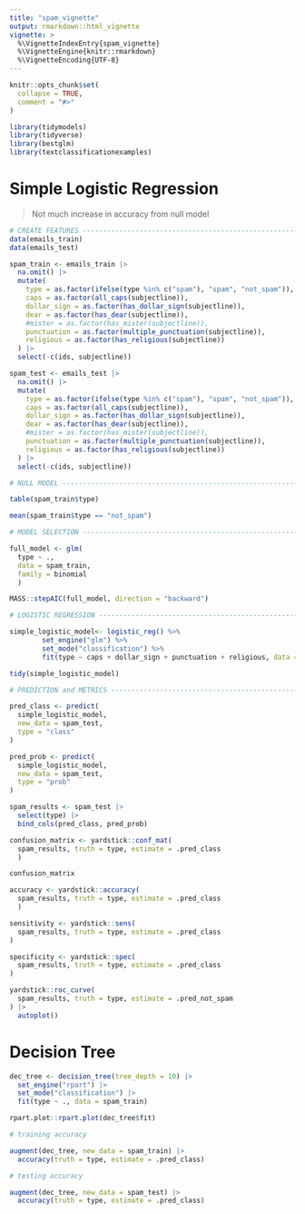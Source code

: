 ```yaml
---
title: "spam_vignette"
output: rmarkdown::html_vignette
vignette: >
  %\VignetteIndexEntry{spam_vignette}
  %\VignetteEngine{knitr::rmarkdown}
  %\VignetteEncoding{UTF-8}
---
```


```r
knitr::opts_chunk$set(
  collapse = TRUE,
  comment = "#>"
)
```

```r
library(tidymodels)
library(tidyverse)
library(bestglm)
library(textclassificationexamples)
```

# Simple Logistic Regression 

> Not much increase in accuracy from null model 

```r
# CREATE FEATURES ------------------------------------------------------------------------
data(emails_train)
data(emails_test)

spam_train <- emails_train |>
  na.omit() |>
  mutate(
    type = as.factor(ifelse(type %in% c("spam"), "spam", "not_spam")),
    caps = as.factor(all_caps(subjectline)), 
    dollar_sign = as.factor(has_dollar_sign(subjectline)), 
    dear = as.factor(has_dear(subjectline)),
    #mister = as.factor(has_mister(subjectline)),
    punctuation = as.factor(multiple_punctuation(subjectline)),
    religious = as.factor(has_religious(subjectline))
  ) |>
  select(-c(ids, subjectline))

spam_test <- emails_test |>
  na.omit() |>
  mutate(
    type = as.factor(ifelse(type %in% c("spam"), "spam", "not_spam")),
    caps = as.factor(all_caps(subjectline)), 
    dollar_sign = as.factor(has_dollar_sign(subjectline)), 
    dear = as.factor(has_dear(subjectline)),
    #mister = as.factor(has_mister(subjectline)),
    punctuation = as.factor(multiple_punctuation(subjectline)),
    religious = as.factor(has_religious(subjectline))
  ) |>
  select(-c(ids, subjectline))

# NULL MODEL -----------------------------------------------------------------------------

table(spam_train$type)

mean(spam_train$type == "not_spam")
```

```r
# MODEL SELECTION ------------------------------------------------------------------------

full_model <- glm(
  type ~ ., 
  data = spam_train, 
  family = binomial
  )

MASS::stepAIC(full_model, direction = "backward")

# LOGISTIC REGRESSION --------------------------------------------------------------------

simple_logistic_model<- logistic_reg() %>%
        set_engine("glm") %>%
        set_mode("classification") %>%
        fit(type ~ caps + dollar_sign + punctuation + religious, data = spam_train)

tidy(simple_logistic_model)  

# PREDICTION and METRICS -----------------------------------------------------------------

pred_class <- predict(
  simple_logistic_model, 
  new_data = spam_test, 
  type = "class"
)

pred_prob <- predict(
  simple_logistic_model, 
  new_data = spam_test, 
  type = "prob"
)

spam_results <- spam_test |>
  select(type) |>
  bind_cols(pred_class, pred_prob)

confusion_matrix <- yardstick::conf_mat(
  spam_results, truth = type, estimate = .pred_class
  )

confusion_matrix

accuracy <- yardstick::accuracy(
  spam_results, truth = type, estimate = .pred_class
  )

sensitivity <- yardstick::sens(
  spam_results, truth = type, estimate = .pred_class
)

specificity <- yardstick::spec(
  spam_results, truth = type, estimate = .pred_class
)

yardstick::roc_curve(
  spam_results, truth = type, estimate = .pred_not_spam
) |>
  autoplot()
```

# Decision Tree 

```r
dec_tree <- decision_tree(tree_depth = 10) |>
  set_engine("rpart") |>
  set_mode("classification") |> 
  fit(type ~ ., data = spam_train)

rpart.plot::rpart.plot(dec_tree$fit)
```

```r
# training accuracy 

augment(dec_tree, new_data = spam_train) |> 
  accuracy(truth = type, estimate = .pred_class)

# testing accuracy 

augment(dec_tree, new_data = spam_test) |> 
  accuracy(truth = type, estimate = .pred_class)
```
